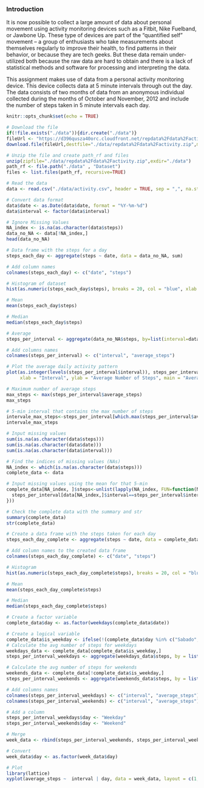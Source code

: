 ### Introduction

It is now possible to collect a large amount of data about personal movement using activity monitoring devices such as a Fitbit, Nike Fuelband, or Jawbone Up. These type of devices are part of the "quantified self" movement -- a group of enthusiasts who take measurements about themselves regularly to improve their health, to find patterns in their behavior, or because they are tech geeks. But these data remain under-utilized both because the raw data are hard to obtain and there is a lack of statistical methods and software for processing and interpreting the data.

This assignment makes use of data from a personal activity monitoring device. This device collects data at 5 minute intervals through out the day. The data consists of two months of data from an anonymous individual collected during the months of October and November, 2012 and include the number of steps taken in 5 minute intervals each day.
```r
knitr::opts_chunk$set(echo = TRUE)
```


```r
# Download the file
if(!file.exists("./data")){dir.create("./data")}
fileUrl <- "https://d396qusza40orc.cloudfront.net/repdata%2Fdata%2Factivity.zip"
download.file(fileUrl,destfile="./data/repdata%2Fdata%2Factivity.zip",method="curl")

# Unzip the file and create path_rf and files
unzip(zipfile="./data/repdata%2Fdata%2Factivity.zip",exdir="./data")
path_rf <- file.path("./data" , "Dataset")
files <- list.files(path_rf, recursive=TRUE)

# Read the data
data <- read.csv("./data/activity.csv", header = TRUE, sep = ",", na.strings = "NA")

# Convert data format
data$date <- as.Date(data$date, format = "%Y-%m-%d")
data$interval <- factor(data$interval)

# Ignore Missing Values
NA_index <- is.na(as.character(data$steps))
data_no_NA <- data[!NA_index,]
head(data_no_NA)

# Data frame with the steps for a day
steps_each_day <- aggregate(steps ~ date, data = data_no_NA, sum)

# Add column names
colnames(steps_each_day) <- c("date", "steps")

# Histogram of dataset
hist(as.numeric(steps_each_day$steps), breaks = 20, col = "blue", xlab = "Number of Steps", main= "Histogram of the steps taken each day")
```
```r
# Mean
mean(steps_each_day$steps)

# Median
median(steps_each_day$steps)

# Average
steps_per_interval <- aggregate(data_no_NA$steps, by=list(interval=data_no_NA$interval), FUN=mean)

# Add columns names
colnames(steps_per_interval) <- c("interval", "average_steps")

# Plot the average daily activity pattern 
plot(as.integer(levels(steps_per_interval$interval)), steps_per_interval$average_steps, type="l",
     xlab = "Interval", ylab = "Average Number of Steps", main = "Average Daily Activity Pattern",  col ="blue")
```
```r
# Maximum number of average steps
max_steps <- max(steps_per_interval$average_steps)
max_steps

# 5-min interval that contains the max number of steps
intervale_max_steps<-steps_per_interval[which.max(steps_per_interval$average_steps),]$interval
intervale_max_steps

# Input missing values
sum(is.na(as.character(data$steps)))
sum(is.na(as.character(data$date)))
sum(is.na(as.character(data$interval)))

# Find the indices of missing values (NAs)
NA_index <- which(is.na(as.character(data$steps)))
complete_data <- data

# Input missing values using the mean for that 5-min
complete_data[NA_index, ]$steps<-unlist(lapply(NA_index, FUN=function(NA_index){
  steps_per_interval[data[NA_index,]$interval==steps_per_interval$interval,]$average_steps
}))

# Check the complete data with the summary and str
summary(complete_data)
str(complete_data)

# Create a data frame with the steps taken for each day
steps_each_day_complete <- aggregate(steps ~ date, data = complete_data, sum)

# Add column names to the created data frame
colnames(steps_each_day_complete) <- c("date", "steps")

# Histogram
hist(as.numeric(steps_each_day_complete$steps), breaks = 20, col = "blue", xlab = "Number of Steps", main= "Histogram of the steps taken each day")
```
```r
# Mean
mean(steps_each_day_complete$steps)

# Median
median(steps_each_day_complete$steps)

# Create a factor variable
complete_data$day <- as.factor(weekdays(complete_data$date))

# Create a logical variable
complete_data$is_weekday <- ifelse(!(complete_data$day %in% c("Sabado","Domingo")), TRUE, FALSE) 
# Calculate the avg number of steps for weekdays
weekdays_data <- complete_data[complete_data$is_weekday,]
steps_per_interval_weekdays <- aggregate(weekdays_data$steps, by = list(interval = weekdays_data$interval), FUN = mean)

# Calculate the avg number of steps for weekends
weekends_data <- complete_data[!complete_data$is_weekday,]
steps_per_interval_weekends <- aggregate(weekends_data$steps, by = list(interval = weekends_data$interval), FUN = mean)

# Add columns names
colnames(steps_per_interval_weekdays) <- c("interval", "average_steps")
colnames(steps_per_interval_weekends) <- c("interval", "average_steps")

# Add a column
steps_per_interval_weekdays$day <- "Weekday"
steps_per_interval_weekends$day <- "Weekend"

# Merge
week_data <- rbind(steps_per_interval_weekends, steps_per_interval_weekdays)

# Convert
week_data$day <- as.factor(week_data$day)

# Plot
library(lattice)
xyplot(average_steps ~  interval | day, data = week_data, layout = c(1,2), type ="l", ylab="Number of Steps")

```


